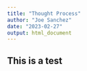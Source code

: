 ```yaml
---
title: "Thought Process"
author: "Joe Sanchez"
date: "2023-02-27"
output: html_document
---
```


## This is a test
